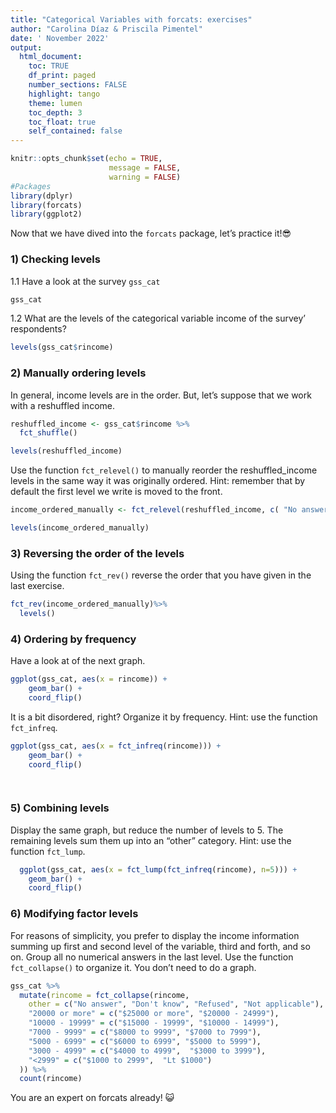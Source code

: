 ```yaml
---
title: "Categorical Variables with forcats: exercises"
author: "Carolina Díaz & Priscila Pimentel"
date: ' November 2022'
output: 
  html_document:
    toc: TRUE
    df_print: paged
    number_sections: FALSE
    highlight: tango
    theme: lumen
    toc_depth: 3
    toc_float: true
    self_contained: false
---
```


```r

knitr::opts_chunk$set(echo = TRUE,
                      message = FALSE, 
                      warning = FALSE)
#Packages
library(dplyr)
library(forcats)
library(ggplot2)
```


Now that we have dived into the `forcats` package, let's practice it!😎

### 1) Checking levels 

1.1 Have a look at the survey `gss_cat`

```r
gss_cat 
```

1.2 What are the levels of the categorical variable income of the survey' respondents?  

```r
levels(gss_cat$rincome)
```
### 2) Manually ordering levels

In general, income levels are in the order. But, let's suppose that we work with a reshuffled income.

```r
reshuffled_income <- gss_cat$rincome %>%
  fct_shuffle()

levels(reshuffled_income)
```

Use the function `fct_relevel()` to manually reorder the reshuffled_income levels in the same way it was originally ordered. Hint: remember that by default the first level we write is moved to the front.

```r

income_ordered_manually <- fct_relevel(reshuffled_income, c( "No answer", "Don't know", "Refused", "$25000 or more", "$20000 - 24999", "$15000 - 19999", "$10000 - 14999", "$8000 to 9999",  "$7000 to 7999",  "$6000 to 6999", "$5000 to 5999", "$4000 to 4999",  "$3000 to 3999", "$1000 to 2999",  "Lt $1000", "Not applicable"))

levels(income_ordered_manually)
```

### 3) Reversing the order of the levels 

Using the function `fct_rev()` reverse the order that you have given in the last exercise.

```r

fct_rev(income_ordered_manually)%>%
  levels()

```

### 4) Ordering by frequency

Have a look at of the next graph.  
    
```r
ggplot(gss_cat, aes(x = rincome)) + 
    geom_bar() + 
    coord_flip() 
```

It is a bit disordered, right? Organize it by frequency. Hint: use the function `fct_infreq`.

```r

ggplot(gss_cat, aes(x = fct_infreq(rincome))) + 
    geom_bar() + 
    coord_flip() 

    
```

### 5) Combining levels

Display the same graph, but reduce the number of levels to 5. The remaining levels sum them up into an "other" category. Hint: use the function `fct_lump`.

```r

  ggplot(gss_cat, aes(x = fct_lump(fct_infreq(rincome), n=5))) + 
    geom_bar() + 
    coord_flip()
```

### 6) Modifying factor levels

For reasons of simplicity, you prefer to display the income information summing up first and second level of the variable, third and forth, and so on. Group all no numerical answers in the last level. Use the function `fct_collapse()` to organize it. You don't need to do a graph.

```r

gss_cat %>%
  mutate(rincome = fct_collapse(rincome,
    other = c("No answer", "Don't know", "Refused", "Not applicable"),
    "20000 or more" = c("$25000 or more", "$20000 - 24999"),
    "10000 - 19999" = c("$15000 - 19999", "$10000 - 14999"),
    "7000 - 9999" = c("$8000 to 9999", "$7000 to 7999"),
    "5000 - 6999" = c("$6000 to 6999", "$5000 to 5999"),
    "3000 - 4999" = c("$4000 to 4999",  "$3000 to 3999"),
    "<2999" = c("$1000 to 2999",  "Lt $1000")
  )) %>%
  count(rincome)

```

You are an expert on forcats already! 😺